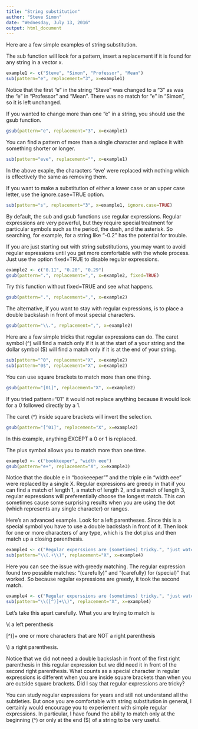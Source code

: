 ```yaml
---
title: "String substitution"
author: "Steve Simon"
date: "Wednesday, July 13, 2016"
output: html_document
---
```


Here are a few simple examples of string substitution.

The sub function will look for a pattern, insert a replacement if it is found
for any string in a vector x.

```r
example1 <- c("Steve", "Simon", "Professor", "Mean")
sub(pattern="e", replacement="3", x=example1)
```

Notice that the first "e" in the string "Steve" was changed to a "3" as was the "e"
in "Professor" and "Mean". There was no match for "e" in "Simon", so it is left unchanged.

If you wanted to change more than one "e" in a string, you should use the gsub function.

```r
gsub(pattern="e", replacement="3", x=example1)
```

You can find a pattern of more than a single character and replace it with
something shorter or longer.

```r
sub(pattern="eve", replacement="", x=example1)
```

In the above exaple, the characters "eve' were replaced with nothing
which is effectively the same as removing them.

If you want to make a substitution of either a lower case or an upper case letter,
use the ignore.case=TRUE option.

```r
sub(pattern="s", replacement="3", x=example1, ignore.case=TRUE)
```

By default, the sub and gsub functions use regular expressions. Regular 
expressions are very powerful, but they require special treatment for
particular symbols such as the period, the dash, and the asterisk. So searching,
for example, for a string like "-0.2" has the potential for trouble.

If you are just starting out with string substitutions, you may want to avoid
regular expressions until you get more comfortable with the whole process.
Just use the option fixed=TRUE to disable regular expressions.

```r
example2 <- c("0.11", "0.20", "0.29")
gsub(pattern=".", replacement=",", x=example2, fixed=TRUE)
```

Try this function without fixed=TRUE and see what happens.

```r
gsub(pattern=".", replacement=",", x=example2)
```

The alternative, if you want to stay with regular expressions, is to
place a double backslash in front of most special characters.

```r
gsub(pattern="\\.", replacement=",", x=example2)
```

Here are a few simple tricks that regular expressions can do. The caret symbol (^)
will find a match only if it is at the start of a your string and the dollar symbol ($)
will find a match only if it is at the end of your string.

```r
sub(pattern="^0", replacement="X", x=example2)
sub(pattern="0$", replacement="X", x=example2)
```

You can use square brackets to match more than one thing.

```r
gsub(pattern="[01]", replacement="X", x=example2)
```

If you tried pattern="01" it would not replace anything because it would look
for a 0 followed directly by a 1.

The caret (^) inside square brackets will invert the selection.

```r
gsub(pattern="[^01]", replacement="X", x=example2)
```

In this example, anything EXCEPT a 0 or 1 is replaced.

The plus symbol allows you to match more than one time.

```r
example3 <- c("bookkeeper", "width eee")
gsub(pattern="e+", replacement="X", x=example3)
```

Notice that the double e in "bookeeeper"" and the triple e in "width eee" were
replaced by a single X. Regular expressions are greedy in that if you can find a match of length 1,
a match of length 2, and a match of length 3, regular expressions will preferentially choose the longest match.
This can sometimes cause some surprising results when you are using the dot (which represents any single
character) or ranges.

Here's an advanced example. Look for a left parentheses. Since this is a special symbol you have
to use a double backslash in front of it. Then look for one or more characters of any type, which
is the dot plus and then match up a closing parenthesis.

```r
example4 <- c("Regular experssions are (sometimes) tricky.", "just watch (carefully) for (special) cases.")
sub(pattern="\\(.+\\)", replacement="X", x=example4)
```
Here you can see the issue with greedy matching. The regular expression found two possible matches:
"(carefully)" and "(carefully) for (special)" that worked. So because regular expressions are 
greedy, it took the second match.

```r
example4 <- c("Regular experssions are (sometimes) tricky.", "just watch (carefully) for (special) cases.")
sub(pattern="\\([^)]+\\)", replacement="X", x=example4)
```

Let's take this apart carefully. What you are trying to match is

\\( a left perenthesis

[^)]+ one or more characters that are NOT a right parenthesis

\\) a right parenthesis.

Notice that we did not need a double backslash in front of the first right parenthesis
in this regular expression but we did need it in front of the second right parenthesis.
What counts as a special character in regular expressions is different when you are
inside square brackets than when you are outside square brackets. Did I say that
regular expressions are tricky?

You can study regular expressions for years and still not understand all the subtleties.
But once you are comfortable with string substitution in general, I certainly would
encourage you to experiement with simple regular expressions. In particular, I have
found the ability to match only at the beginning (^) or only at the end ($)
of a string to be very useful.
